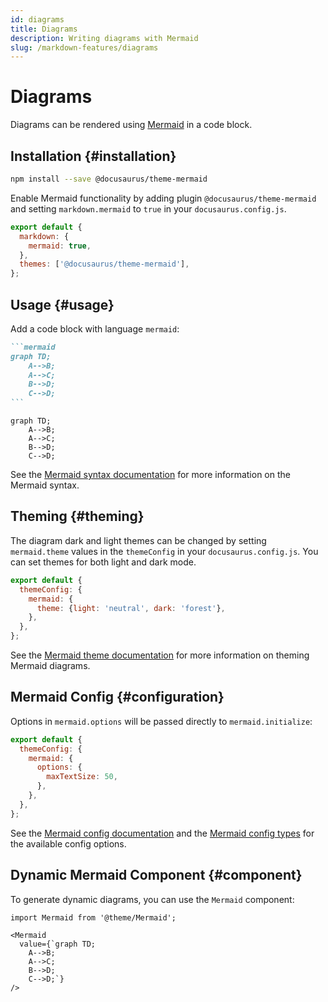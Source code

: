 ```yaml
---
id: diagrams
title: Diagrams
description: Writing diagrams with Mermaid
slug: /markdown-features/diagrams
---
```


# Diagrams

Diagrams can be rendered using [Mermaid](https://mermaid-js.github.io/mermaid/) in a code block.

## Installation {#installation}

```bash npm2yarn
npm install --save @docusaurus/theme-mermaid
```

Enable Mermaid functionality by adding plugin `@docusaurus/theme-mermaid` and setting `markdown.mermaid` to `true` in your `docusaurus.config.js`.

```js title="docusaurus.config.js"
export default {
  markdown: {
    mermaid: true,
  },
  themes: ['@docusaurus/theme-mermaid'],
};
```

## Usage {#usage}

Add a code block with language `mermaid`:

````md title="Example Mermaid diagram"
```mermaid
graph TD;
    A-->B;
    A-->C;
    B-->D;
    C-->D;
```
````

```mermaid
graph TD;
    A-->B;
    A-->C;
    B-->D;
    C-->D;
```

See the [Mermaid syntax documentation](https://mermaid-js.github.io/mermaid/#/./n00b-syntaxReference) for more information on the Mermaid syntax.

## Theming {#theming}

The diagram dark and light themes can be changed by setting `mermaid.theme` values in the `themeConfig` in your `docusaurus.config.js`. You can set themes for both light and dark mode.

```js title="docusaurus.config.js"
export default {
  themeConfig: {
    mermaid: {
      theme: {light: 'neutral', dark: 'forest'},
    },
  },
};
```

See the [Mermaid theme documentation](https://mermaid-js.github.io/mermaid/#/theming) for more information on theming Mermaid diagrams.

## Mermaid Config {#configuration}

Options in `mermaid.options` will be passed directly to `mermaid.initialize`:

```js title="docusaurus.config.js"
export default {
  themeConfig: {
    mermaid: {
      options: {
        maxTextSize: 50,
      },
    },
  },
};
```

See the [Mermaid config documentation](https://mermaid-js.github.io/mermaid/#/./Setup?id=configuration) and the [Mermaid config types](https://github.com/mermaid-js/mermaid/blob/master/packages/mermaid/src/config.type.ts) for the available config options.

## Dynamic Mermaid Component {#component}

To generate dynamic diagrams, you can use the `Mermaid` component:

```mdx title="Example of dynamic Mermaid component"
import Mermaid from '@theme/Mermaid';

<Mermaid
  value={`graph TD;
    A-->B;
    A-->C;
    B-->D;
    C-->D;`}
/>
```
